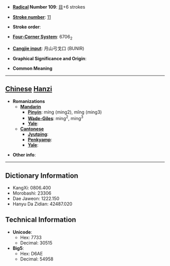 * '''[[Wiktionary:Chinese radical index| Radical]] Number 109''': [[Wiktionary:Chinese radical index 目|目]]+6 strokes

* '''[[Wiktionary:Chinese total strokes index|Stroke number]]''': [[Wiktionary:Chinese total strokes index 11|11]]

* '''Stroke order''': 

* '''[[Wiktionary:Chinese four corner index|Four-Corner System]]''': 6706<sub>2</sub>

* '''[[Wiktionary:Chinese Cangjie index|Cangjie input]]''': 月山弓戈口 (BUNIR)

* '''Graphical Significance and Origin''': 

* '''Common Meaning'''

----

== [[Chinese]] [[Hanzi]] ==

* '''Romanizations'''
** '''[[Mandarin]]'''
*** '''[[Pinyin]]''': míng (ming2), mǐng (ming3)
*** '''[[Wade-Giles]]''': ming<sup>2</sup>, ming<sup>3</sup>
*** '''[[Yale]]''': 
** '''[[Cantonese]]'''
*** '''[[Jyutping]]''':
*** '''[[Penkyamp]]''': 
*** '''[[Yale]]''': 

* '''Other info''': 

----

== Dictionary Information ==

* KangXi: 0806.400
* Morobashi: 23306
* Dae Jaweon: 1222.150
* Hanyu Da Zidian: 42487.020

== Technical Information ==

* '''Unicode''':
** Hex: 7733
** Decimal: 30515
* '''Big5''':
** Hex: D6AE
** Decimal: 54958